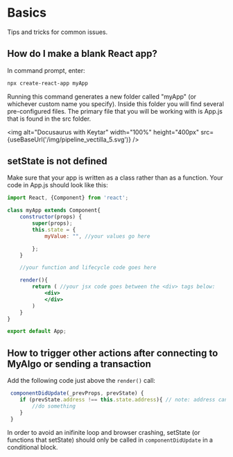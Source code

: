 # Basics

Tips and tricks for common issues.

## How do I make a blank React app?

In command prompt, enter:

```bash
npx create-react-app myApp
```
Running this command generates a new folder called "myApp" (or whichever custom name you specify). Inside this folder you will find several pre-configured files. The primary file that you will be working with is App.js that is found in the src folder.


<img alt="Docusaurus with Keytar" width="100%" height="400px" src={useBaseUrl('/img/pipeline_vectilla_5.svg')} />

## setState is not defined

Make sure that your app is written as a class rather than as a function. Your code in App.js should look like this:

```jsx
import React, {Component} from 'react';

class myApp extends Component{
    constructor(props) {
        super(props);
        this.state = {
            myValue: "", //your values go here

        };
    }

    //your function and lifecycle code goes here

    render(){
        return ( //your jsx code goes between the <div> tags below:
            <div>
            </div>
        )
    }
}

export default App;
```

## How to trigger other actions after connecting to MyAlgo or sending a transaction

Add the following code just above the `render()` call:

```jsx
 componentDidUpdate(_prevProps, prevState) {
    if (prevState.address !== this.state.address){ // note: address can be replaced with any state key
        //do something
    }
 }
 ```
In order to avoid an inifinite loop and browser crashing, setState (or functions that setState) should only be called in `componentDidUpdate` in a conditional block.
